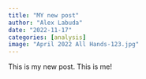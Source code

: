 ```yaml
---
title: "MY new post"
author: "Alex Labuda"
date: "2022-11-17"
categories: [analysis]
image: "April 2022 All Hands-123.jpg"
---
```


This is my new post. This is me!
